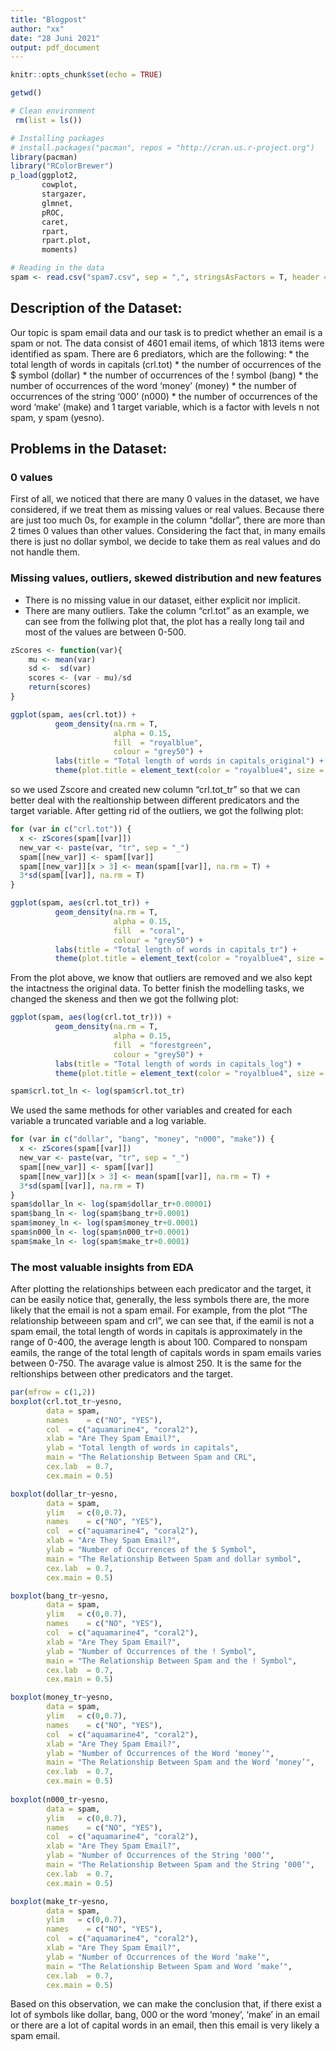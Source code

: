 ```yaml
---
title: "Blogpost"
author: "xx"
date: "28 Juni 2021"
output: pdf_document
---
```


```r
knitr::opts_chunk$set(echo = TRUE)
```

```r
getwd()
```

```r
# Clean environment 
 rm(list = ls())  

# Installing packages 
# install.packages("pacman", repos = "http://cran.us.r-project.org")
library(pacman)
library("RColorBrewer")
p_load(ggplot2,    
       cowplot,   
       stargazer, 
       glmnet,    
       pROC,      
       caret,       
       rpart,        
       rpart.plot,
       moments)

# Reading in the data
spam <- read.csv("spam7.csv", sep = ",", stringsAsFactors = T, header = T)
```
## Description of the Dataset:
Our topic is spam email data and our task is to predict whether an email is a spam or not. The data consist of 4601 email items, of which 1813 items were identified as spam. There are 6 prediators, which are the following:
* the total length of words in capitals (crl.tot)
* the number of occurrences of the \$ symbol (dollar)
* the number of occurrences of the ! symbol (bang)
* the number of occurrences of the word ‘money’ (money)
* the number of occurrences of the string ‘000’ (n000)
* the number of occurrences of the word ‘make’ (make)
and 1 target variable, which is a factor with levels n not spam, y spam (yesno).

## Problems in the Dataset:
### 0 values
First of all, we noticed that there are many 0 values in the dataset, we have considered, if we treat them as missing values or real values. Because there are just too much 0s, for example in the column "dollar", there are more than 2 times 0 values than other values. Considering the fact that, in many emails there is just no dollar symbol, we decide to take them as real values and do not handle them.

### Missing values, outliers, skewed distribution and new features
* There is no missing value in our dataset, either explicit nor implicit.
* There are many outliers. Take the column "crl.tot" as an example, we can see from the follwing plot that, the plot has a really long tail and most of the values are between 0-500.

```r
zScores <- function(var){
    mu <- mean(var)
    sd <-  sd(var)
    scores <- (var - mu)/sd
    return(scores)
}

ggplot(spam, aes(crl.tot)) +
          geom_density(na.rm = T,
                       alpha = 0.15,
                       fill  = "royalblue",
                       colour = "grey50") +
          labs(title = "Total length of words in capitals_original") +
          theme(plot.title = element_text(color = "royalblue4", size = 12, face = "bold", hjust = 0.5))

```
so we used Zscore and created new column "crl.tot_tr" so that we can better deal with the realtionship between different predicators and the target variable. After getting rid of the outliers, we got the follwing plot:
```r
for (var in c("crl.tot")) {
  x <- zScores(spam[[var]])
  new_var <- paste(var, "tr", sep = "_")
  spam[[new_var]] <- spam[[var]]
  spam[[new_var]][x > 3] <- mean(spam[[var]], na.rm = T) + 
  3*sd(spam[[var]], na.rm = T)
}

ggplot(spam, aes(crl.tot_tr)) +
          geom_density(na.rm = T,
                       alpha = 0.15,
                       fill  = "coral",
                       colour = "grey50") +
          labs(title = "Total length of words in capitals_tr") +
          theme(plot.title = element_text(color = "royalblue4", size = 12, face = "bold", hjust = 0.5))
```
From the plot above, we know that outliers are removed and we also kept the intactness the original data. To better finish the modelling tasks, we changed the skeness and then we got the follwing plot:
```r
ggplot(spam, aes(log(crl.tot_tr))) +
          geom_density(na.rm = T,
                       alpha = 0.15,
                       fill  = "forestgreen",
                       colour = "grey50") +
          labs(title = "Total length of words in capitals_log") +
          theme(plot.title = element_text(color = "royalblue4", size = 12, face = "bold", hjust = 0.5))

spam$crl.tot_ln <- log(spam$crl.tot_tr) 
```
We used the same methods for other variables and created for each variable a truncated variable and a log variable.

```r
for (var in c("dollar", "bang", "money", "n000", "make")) {
  x <- zScores(spam[[var]])
  new_var <- paste(var, "tr", sep = "_")
  spam[[new_var]] <- spam[[var]]
  spam[[new_var]][x > 3] <- mean(spam[[var]], na.rm = T) + 
  3*sd(spam[[var]], na.rm = T)
}
spam$dollar_ln <- log(spam$dollar_tr+0.00001) 
spam$bang_ln <- log(spam$bang_tr+0.0001) 
spam$money_ln <- log(spam$money_tr+0.0001) 
spam$n000_ln <- log(spam$n000_tr+0.0001) 
spam$make_ln <- log(spam$make_tr+0.0001) 
```


### The most valuable insights from EDA
After plotting the relationships between each predicator and the target, it can be easily notice that, generally, the less symbols there are, the more likely that the email is not a spam email. For example, from the plot "The relationship betweeen spam and crl", we can see that, if the eamil is not a spam email, the total length of words in capitals is approximately in the range of 0-400, the average length is about 100. Compared to nonspam eamils, the range of the total length of capitals words in spam emails varies between 0-750. The avarage value is almost 250. It is the same for the reltionships between other predicators and the target.

```r
par(mfrow = c(1,2))
boxplot(crl.tot_tr~yesno, 
        data = spam,
        names    = c("NO", "YES"),
        col  = c("aquamarine4", "coral2"),
        xlab = "Are They Spam Email?",
        ylab = "Total length of words in capitals",
        main = "The Relationship Between Spam and CRL",
        cex.lab  = 0.7,
        cex.main = 0.5)

boxplot(dollar_tr~yesno, 
        data = spam,
        ylim   = c(0,0.7),
        names    = c("NO", "YES"),
        col  = c("aquamarine4", "coral2"),
        xlab = "Are They Spam Email?",
        ylab = "Number of Occurrences of the $ Symbol",
        main = "The Relationship Between Spam and dollar symbol",
        cex.lab  = 0.7,
        cex.main = 0.5)

boxplot(bang_tr~yesno, 
        data = spam,
        ylim   = c(0,0.7),
        names    = c("NO", "YES"),
        col  = c("aquamarine4", "coral2"),
        xlab = "Are They Spam Email?",
        ylab = "Number of Occurrences of the ! Symbol",
        main = "The Relationship Between Spam and the ! Symbol",
        cex.lab  = 0.7,
        cex.main = 0.5)

boxplot(money_tr~yesno, 
        data = spam,
        ylim   = c(0,0.7),
        names    = c("NO", "YES"),
        col  = c("aquamarine4", "coral2"),
        xlab = "Are They Spam Email?",
        ylab = "Number of Occurrences of the Word ‘money’",
        main = "The Relationship Between Spam and the Word ‘money’",
        cex.lab  = 0.7,
        cex.main = 0.5)
  
boxplot(n000_tr~yesno, 
        data = spam,
        ylim   = c(0,0.7),
        names    = c("NO", "YES"),
        col  = c("aquamarine4", "coral2"),
        xlab = "Are They Spam Email?",
        ylab = "Number of Occurrences of the String ‘000’",
        main = "The Relationship Between Spam and the String ‘000’",
        cex.lab  = 0.7,
        cex.main = 0.5)

boxplot(make_tr~yesno, 
        data = spam,
        ylim   = c(0,0.7),
        names    = c("NO", "YES"),
        col  = c("aquamarine4", "coral2"),
        xlab = "Are They Spam Email?",
        ylab = "Number of Occurrences of the Word ‘make’",
        main = "The Relationship Between Spam and Word ‘make’",
        cex.lab  = 0.7,
        cex.main = 0.5)

```
Based on this observation, we can make the conclusion that, if there exist a lot of symbols like dollar, bang, 000 or the word 'money', 'make' in an email or there are a lot of capital words in an email, then this email is very likely a spam email.
